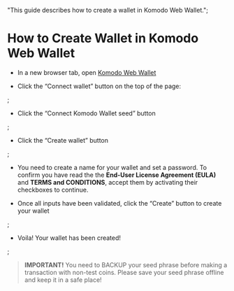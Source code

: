   "This guide describes how to create a wallet in Komodo Web Wallet.";


# How to Create Wallet in Komodo Web Wallet

*	In a new browser tab, open [Komodo Web Wallet](https://app.komodoplatform.com/#/wallet)

*	Click the “Connect wallet” button on the top of the page:

<OptimizedImage title=" How to Create Wallet in Komodo Web Wallet" src={howToCreateWallet1} alt=" How to Create Wallet in Komodo Web Wallet" />;

*	Click the “Connect Komodo Wallet seed” button

<OptimizedImage title=" How to Create Wallet in Komodo Web Wallet" src={howToCreateWallet2} alt=" How to Create Wallet in Komodo Web Wallet" />;

*	Click the “Create wallet” button

<OptimizedImage title=" How to Create Wallet in Komodo Web Wallet" src={howToCreateWallet3} alt=" How to Create Wallet in Komodo Web Wallet" />;

*   You need to create a name for your wallet and set a password. To confirm you have read the the **End-User License Agreement (EULA)** and **TERMS and CONDITIONS**, accept them by activating their checkboxes to continue.

*	Once all inputs have been validated, click the “Create” button to create your wallet

<OptimizedImage title=" How to Create Wallet in Komodo Web Wallet" src={howToCreateWallet4} alt=" How to Create Wallet in Komodo Web Wallet" />;

*	Voila! Your wallet has been created!

<OptimizedImage title=" How to Create Wallet in Komodo Web Wallet" src={howToCreateWallet6} alt=" How to Create Wallet in Komodo Web Wallet" />;

> **IMPORTANT!** You need to BACKUP your seed phrase before making a transaction with non-test coins. Please save your seed phrase offline and keep it in a safe place!
